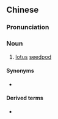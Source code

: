 {{also|莲蓬}}
==Chinese==
{{zh-forms|s=莲蓬}}

===Pronunciation===
{{zh-pron
|m=liánpéng,tl=y
|cat=n
}}

===Noun===
{{zh-noun}}

# [[lotus]] [[seedpod]]

====Synonyms====
* {{zh-l|蓮房}}

====Derived terms====
* {{zh-l|莲蓬子|tr=liánpengzǐ}}